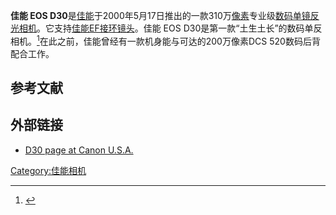 {{Distinguish2|2006年发布的[[佳能_EOS_30D|佳能 EOS 30D]]}}
{{Infobox Digicam |
  model   = [[Canon_EOS|Canon EOS]] D30 |
  image = [[Image:Canon_EOS_D30.jpg|300px]] |
  kind   = [[Single-lens_reflex_camera|Single-lens reflex]] |
  sensor   = [[CMOS|CMOS]]|
  res = 2,160 x 1,440 (3.1 [[megapixels|megapixels]])|
  lens = Interchangeable ([[Canon_EF_lens_mount|EF]])|
  viewfinder = Optical |
  storage = [[CompactFlash|CompactFlash]](CF) (Type I or Type II) and [[Microdrive_(disambiguation)|MicroDrive]](MD) |
  shutter = electronic focal plane |
  shutterRange = 30 to 1/4000 s |
  metering = TTL, full aperture, zones |
  emode = Full auto, programmed, shutter-priority, aperture priority, manual |
  mmode = Evaluative, Center Weighted, Average |
  farea = 3 points (1 + 1) |
  fmode = One-shot, AI-Servo, AI-Focus, Manual |
  cont = up to 3.0 frame/s, max 8 frames |
  speedRange = 100-1600 in 1 EV steps|
  rearLCD = 1.8 in (46 mm), 114,000 pixels |
  flbkt = none |
  fcbkt = none |
  WB = 7 presets, including Auto and custom |
  wbbkt = none |
  flash = built-in, pop-up |
  weight = 780 g (body only) |
  battery = Li-Ion BP-511 rechargeable|
  obp = BP-511A, [[Canon_BG-ED3|BG-ED3]] [[battery_grip|battery grip]]|
  madeIn = [[Japan|Japan]]|
}}
'''佳能 EOS D30'''是[[佳能|佳能]]于2000年5月17日推出的一款310万[[像素|像素]]专业级[[数码单镜反光相机|数码单镜反光相机]]。它支持[[佳能EF接环镜头|佳能EF接环镜头]]。佳能 EOS D30是第一款“土生土长”的数码单反相机。<ref name=ires>{{cite web|url=http://www.imaging-resource.com/PRODS/D30/D30A.HTM|title=Canon EOS D30 Digital SLR|date=August 27, 2000|publisher=imaging-resource.com|accessdate=19 November 2009|archive-date=2021-09-19|archive-url=https://web.archive.org/web/20210919221800/https://www.imaging-resource.com/PRODS/D30/D30A.HTM|dead-url=no}}</ref>在此之前，佳能曾经有一款{{tsl|en|Canon EOS D2000|佳能 EOS D2000}}机身能与可达的200万像素DCS 520数码后背配合工作。

== 参考文献 ==
{{reflist}}

== 外部链接 ==
{{commonscat-inline|Canon EOS D30}}
* [http://www.usa.canon.com/consumer/controller?act=ModelInfoAct&fcategoryid=139&modelid=8294 D30 page at Canon U.S.A.] {{Wayback|url=http://www.usa.canon.com/consumer/controller?act=ModelInfoAct&fcategoryid=139&modelid=8294 |date=20200714001321 }}

{{Canon DSLR cameras}}

[[Category:佳能相机|Category:佳能相机]]